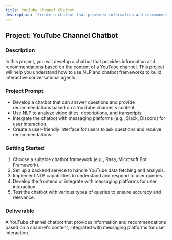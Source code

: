 ```yaml
---
title: YouTube Channel Chatbot
description: 'Create a chatbot that provides information and recommendations based on a YouTube channel's content.'
---
```


## Project: YouTube Channel Chatbot

### Description
In this project, you will develop a chatbot that provides information and recommendations based on the content of a YouTube channel. This project will help you understand how to use NLP and chatbot frameworks to build interactive conversational agents.

### Project Prompt
- Develop a chatbot that can answer questions and provide recommendations based on a YouTube channel's content.
- Use NLP to analyze video titles, descriptions, and transcripts.
- Integrate the chatbot with messaging platforms (e.g., Slack, Discord) for user interaction.
- Create a user-friendly interface for users to ask questions and receive recommendations.

### Getting Started
1. Choose a suitable chatbot framework (e.g., Rasa, Microsoft Bot Framework).
2. Set up a backend service to handle YouTube data fetching and analysis.
3. Implement NLP capabilities to understand and respond to user queries.
4. Develop the frontend or integrate with messaging platforms for user interaction.
5. Test the chatbot with various types of queries to ensure accuracy and relevance.

### Deliverable
A YouTube channel chatbot that provides information and recommendations based on a channel's content, integrated with messaging platforms for user interaction.
